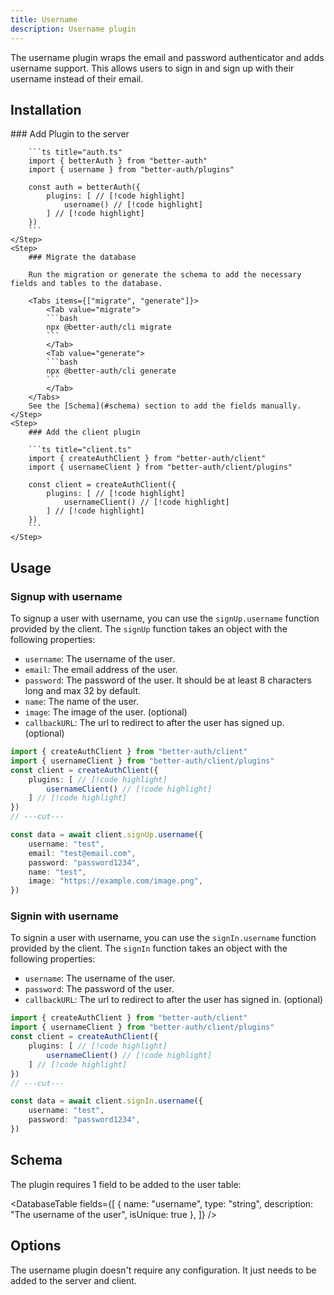 ```yaml
---
title: Username
description: Username plugin
---
```


The username plugin wraps the email and password authenticator and adds username support. This allows users to sign in and sign up with their username instead of their email.

## Installation

<Steps>
    <Step>
        ### Add Plugin to the server

        ```ts title="auth.ts" 
        import { betterAuth } from "better-auth"
        import { username } from "better-auth/plugins"

        const auth = betterAuth({
            plugins: [ // [!code highlight]
                username() // [!code highlight]
            ] // [!code highlight]
        })
        ```
    </Step>
    <Step>
        ### Migrate the database

        Run the migration or generate the schema to add the necessary fields and tables to the database.

        <Tabs items={["migrate", "generate"]}>
            <Tab value="migrate">
            ```bash
            npx @better-auth/cli migrate
            ```
            </Tab>
            <Tab value="generate">
            ```bash
            npx @better-auth/cli generate
            ```
            </Tab>
        </Tabs>
        See the [Schema](#schema) section to add the fields manually.
    </Step>
    <Step>
        ### Add the client plugin
        
        ```ts title="client.ts"
        import { createAuthClient } from "better-auth/client"
        import { usernameClient } from "better-auth/client/plugins"
        
        const client = createAuthClient({
            plugins: [ // [!code highlight]
                usernameClient() // [!code highlight]
            ] // [!code highlight]
        })
        ```
    </Step>
</Steps>

## Usage

### Signup with username

To signup a user with username, you can use the `signUp.username` function provided by the client. The `signUp` function takes an object with the following properties:

- `username`: The username of the user.
- `email`: The email address of the user.
- `password`: The password of the user. It should be at least 8 characters long and max 32 by default. 
- `name`: The name of the user.
- `image`: The image of the user. (optional)
- `callbackURL`: The url to redirect to after the user has signed up. (optional)

```ts title="client.ts" 
import { createAuthClient } from "better-auth/client"
import { usernameClient } from "better-auth/client/plugins"
const client = createAuthClient({
    plugins: [ // [!code highlight]
        usernameClient() // [!code highlight]
    ] // [!code highlight]
})
// ---cut---

const data = await client.signUp.username({
    username: "test",
    email: "test@email.com",
    password: "password1234",
    name: "test",
    image: "https://example.com/image.png",
})
```

### Signin with username

To signin a user with username, you can use the `signIn.username` function provided by the client. The `signIn` function takes an object with the following properties:

- `username`: The username of the user.
- `password`: The password of the user.
- `callbackURL`: The url to redirect to after the user has signed in. (optional)

```ts title="client.ts" 
import { createAuthClient } from "better-auth/client"
import { usernameClient } from "better-auth/client/plugins"
const client = createAuthClient({
    plugins: [ // [!code highlight]
        usernameClient() // [!code highlight]
    ] // [!code highlight]
})
// ---cut---

const data = await client.signIn.username({
    username: "test",
    password: "password1234",
})
```

## Schema

The plugin requires 1 field to be added to the user table:

<DatabaseTable
    fields={[
        { 
            name: "username", 
            type: "string", 
            description: "The username of the user",
            isUnique: true
        },
    ]}
/>

## Options

The username plugin doesn't require any configuration. It just needs to be added to the server and client.
